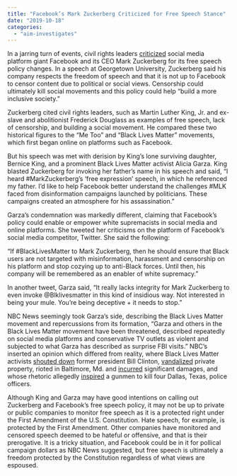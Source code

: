 ```yaml
---
title: "Facebook’s Mark Zuckerberg Criticized for Free Speech Stance"
date: "2019-10-18"
categories: 
  - "aim-investigates"
---
```


In a jarring turn of events, civil rights leaders [criticized](https://www.nbcnews.com/news/nbcblk/civil-rights-leaders-rebuke-zuckerberg-s-free-speech-address-n1068461) social media platform giant Facebook and its CEO Mark Zuckerberg for its free speech policy changes. In a speech at Georgetown University, Zuckerberg said his company respects the freedom of speech and that it is not up to Facebook to censor content due to political or social views. Censorship could ultimately kill social movements and this policy could help “build a more inclusive society.”

Zuckerberg cited civil rights leaders, such as Martin Luther King, Jr. and ex-slave and abolitionist Frederick Douglass as examples of free speech, lack of censorship, and building a social movement. He compared these two historical figures to the “Me Too” and “Black Lives Matter” movements, which first began online on platforms such as Facebook.

But his speech was met with derision by King’s lone surviving daughter, Bernice King, and a prominent Black Lives Matter activist Alicia Garza. King blasted Zuckerberg for invoking her father’s name in his speech and said, “I heard #MarkZuckerberg's ‘free expression’ speech, in which he referenced my father. I'd like to help Facebook better understand the challenges #MLK faced from disinformation campaigns launched by politicians. These campaigns created an atmosphere for his assassination.”

Garza’s condemnation was markedly different, claiming that Facebook’s policy could enable or empower white supremacists in social media and online platforms. She tweeted her criticisms on the platform of Facebook’s social media competitor, Twitter. She said the following:

“If #BlackLivesMatter to Mark Zuckerberg, then he should ensure that Black users are not targeted with misinformation, harassment and censorship on his platform and stop cozying up to anti-Black forces. Until then, his company will be remembered as an enabler of white supremacy.”

In another tweet, Garza said, “It really lacks integrity for Mark Zuckerberg to even invoke @Blklivesmatter in this kind of insidious way. Not interested in being your mule. You’re being deceptive + it needs to stop.”

NBC News seemingly took Garza’s side, describing the Black Lives Matter movement and repercussions from its formation, “Garza and others in the Black Lives Matter movement have been threatened, described repeatedly on social media platforms and conservative TV outlets as violent and subjected to what Garza has described as surprise FBI visits.” NBC’s inserted an opinion which differed from reality, where Black Lives Matter activists [shouted down](http://accuracy-in-media.local:59986/on-target-blog/bill-clinton-wasnt-pleased-about-shouting-black-lives-matter-protesters/) former president Bill Clinton, [vandalized](http://accuracy-in-media.local:59986/on-target-blog/why-did-cbs-news-not-cover-black-lives-matter-vandalism-at-trumps-dc-hotel/) private property, rioted in Baltimore, Md. and [incurred](http://accuracy-in-media.local:59986/on-target-blog/remember-this-previous-black-lives-matter-riots-cost-baltimore-up-to-20-million-ferguson-5-7-million/) significant damages, and whose rhetoric allegedly [inspired](http://accuracy-in-media.local:59986/on-target-blog/abc-news-story-on-dallas-mother-wounded-in-shielding-her-kids-omits-black-lives-matter-motivation-of-shooter/) a gunmen to kill four Dallas, Texas, police officers.

Although King and Garza may have good intentions on calling out Zuckerberg and Facebook’s free speech policy, it may not be up to private or public companies to monitor free speech as it is a protected right under the First Amendment of the U.S. Constitution. Hate speech, for example, is protected by the First Amendment. Other companies have monitored and censored speech deemed to be hateful or offensive, and that is their prerogative. It is a tricky situation, and Facebook could be in it for pollical campaign dollars as NBC News suggested, but free speech is ultimately a freedom protected by the Constitution regardless of what views are espoused.
